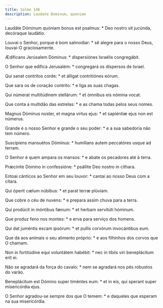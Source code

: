 ```yaml
---
title: Salmo 146
description: Laudate Dominum, quoniam
---
```


<div class="side-by-side not-content">

Laudáte Dóminum quóniam bonus est psalmus: * Deo nostro sit jucúnda, decóraque laudátio.

Louvai o Senhor, porque é bom salmodiar: * sê alegre para o nosso Deus, louvai-O graciosamente.

Ædíficans Jerúsalem Dóminus: * dispersiónes Israélis congregábit.

O Senhor que edifica Jerusalém: * congregará os dispersos de Israel.

Qui sanat contrítos corde: * et álligat contritiónes eórum.

Que sara os de coração contrito: * e liga as suas chagas.

Qui númerat multitúdinem stellárum: * et ómnibus eis nómina vocat.

Que conta a multidão das estrelas: * e as chama todas pelos seus nomes.

Magnus Dóminus noster, et magna virtus ejus: * et sapiéntiæ ejus non est númerus.

Grande é o nosso Senhor e grande o seu poder: * e a sua sabedoria não tem número.

Suscípiens mansuétos Dóminus: * humílians autem peccatóres usque ad terram.

O Senhor é quem ampara os mansos: * e abate os pecadores até à terra.

Præcínite Dómino in confessióne: * psállite Deo nostro in cíthara.

Entoai cânticos ao Senhor em seu louvor: * cantai ao nosso Deus com a cítara.

Qui óperit cælum núbibus: * et parat terræ plúviam.

Que cobre o céu de nuvens: * e prepara assim chuva para a terra.

Qui prodúcit in móntibus fænum: * et herbam servitúti hóminum.

Que produz feno nos montes: * e erva para serviço dos homens.

Qui dat juméntis escam ipsórum: * et pullis corvórum invocántibus eum.

Que dá aos animais o seu alimento próprio: * e aos filhinhos dos corvos que O chamam.

Non in fortitúdine equi voluntátem habébit: * nec in tíbiis viri beneplácitum erit ei.

Não se agradará da força do cavalo: * nem se agradará nos pés robustos do varão.

Beneplácitum est Dómino super timéntes eum: * et in eis, qui sperant super misericórdia ejus.

O Senhor agradou-se sempre dos que O temem: * e daqueles que esperam na sua misericórdia.

</div>

